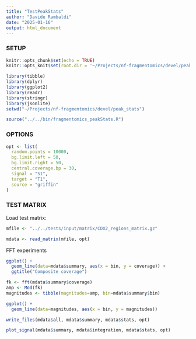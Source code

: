 ```yaml
---
title: "TestPeakStats"
author: "Davide Rambaldi"
date: "2025-01-16"
output: html_document
---
```


### SETUP

```r
knitr::opts_chunk$set(echo = TRUE)
knitr::opts_knit$set(root.dir = '~/Projects/nf-fragmentomics/devel/peak_stats')
```

```r
library(tibble)
library(dplyr)
library(ggplot2)
library(readr)
library(stringr)
library(jsonlite)
setwd("~/Projects/nf-fragmentomics/devel/peak_stats")
```

```r
source("../../bin/fragmentomics_peakStats.R")
```

### OPTIONS

```r
opt <- list(
  random.points = 10000,
  bg.limit.left = 50,
  bg.limit.right = 50,
  central.coverage.bp = 30,
  signal = "S1",
  target = "T1",
  source = "griffin"
)
```

### TEST MATRIX

Load test matrix:

```r
mfile <- "../../tests/input/matrix/CDX2_regions_matrix.gz"
```

```r
mdata <- read_matrix(mfile, opt)
```

FFT experiments

```r
ggplot() +
  geom_line(data=mdata$summary, aes(x = bin, y = coverage)) +
  ggtitle("Composite coverage")
```

```r
fk <- fft(mdata$summary$coverage)
amp <- Mod(fk)
magnitudes <- tibble(magnitudes=amp, bin=mdata$summary$bin)
```

```r
ggplot() +
  geom_line(data=magnitudes, aes(x = bin, y = magnitudes))
```




```r
write_files(mdata$all, mdata$summary, mdata$stats, opt)
```

```r
plot_signal(mdata$summary, mdata$integration, mdata$stats, opt)
```


